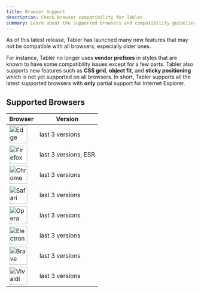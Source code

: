 ```yaml
---
title: Browser Support
description: Check browser compatibility for Tabler.
summary: Learn about the supported browsers and compatibility guidelines for using Tabler UI components to ensure a consistent experience across different devices and platforms.
---
```


As of this latest release, Tabler has launched many new features that may not be compatible with all browsers, especially older ones.

For instance, Tabler no longer uses **vendor prefixes** in styles that are known to have some compatibility issues except for a few parts. Tabler also supports new features such as **CSS grid**, **object fit**, and **sticky positioning** which is not yet supported on all browsers. In short, Tabler supports all the latest supported browsers with **only** partial support for Internet Explorer.

## Supported Browsers

Browser|Version
---|----------
<img src="/docs/browsers/edge.svg" width="48" height="48" alt="Edge Logo"/>|last 3 versions
<img src="/docs/browsers/firefox.svg" width="48" height="48" alt="Firefox Logo"/>|last 3 versions, ESR
<img src="/docs/browsers/chrome.svg" width="48" height="48" alt="Chrome Logo"/>|last 3 versions
<img src="/docs/browsers/safari.svg" width="48" height="48" alt="Safari Logo"/>|last 3 versions
<img src="/docs/browsers/opera.svg" width="48" height="48" alt="Opera Logo"/>|last 3 versions
<img src="/docs/browsers/electron.svg" width="48" height="48" alt="Electron Logo"/>|last 3 versions
<img src="/docs/browsers/brave.svg" width="48" height="48" alt="Brave Logo"/>|last 3 versions
<img src="/docs/browsers/vivaldi.svg" width="48" height="48" alt="Vivaldi Logo"/>|last 3 versions
